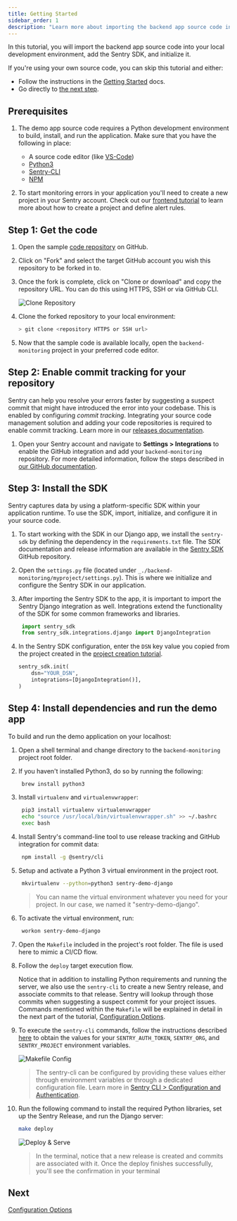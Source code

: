 ```yaml
---
title: Getting Started
sidebar_order: 1
description: "Learn more about importing the backend app source code into your local development environment, adding the Sentry SDK, and initializing it."
---
```


In this tutorial, you will import the backend app source code into your local development environment, add the Sentry SDK, and initialize it.

<Note>

If you're using your own source code, you can skip this tutorial and either:

- Follow the instructions in the [Getting Started](/platforms/python/) docs.
- Go directly to [the next step](/guides/integrate-backend/configuration-options/).

</Note>

## Prerequisites

1. The demo app source code requires a Python development environment to build, install, and run the application. Make sure that you have the following in place:

   - A source code editor (like [VS-Code](https://code.visualstudio.com))
   - [Python3](https://www.python.org/download/releases/3.0/)
   - [Sentry-CLI](/product/cli/)
   - [NPM](https://www.npmjs.com/)

2. To start monitoring errors in your application you'll need to create a new project in your Sentry account. Check out our [frontend tutorial](/guides/integrate-frontend/create-new-project/) to learn more about how to create a project and define alert rules.

## Step 1: Get the code

1. Open the sample [code repository](https://github.com/sentry-tutorials/backend-monitoring) on GitHub.

2. Click on "Fork" and select the target GitHub account you wish this repository to be forked in to.

3. Once the fork is complete, click on "Clone or download" and copy the repository URL. You can do this using HTTPS, SSH or via GitHub CLI.

   ![Clone Repository](/product/sentry-basics/integrate-backend/fork_n_clone.png)

4. Clone the forked repository to your local environment:

   ```bash
   > git clone <repository HTTPS or SSH url>
   ```

5. Now that the sample code is available locally, open the `backend-monitoring` project in your preferred code editor.

## Step 2: Enable commit tracking for your repository

Sentry can help you resolve your errors faster by suggesting a suspect commit that might have introduced the error into your codebase. This is enabled by configuring _commit tracking_. Integrating your source code management solution and adding your code repositories is required to enable commit tracking. Learn more in our [releases documentation](/product/releases/?platform=node/suspect-commits/).

1. Open your Sentry account and navigate to **Settings > Integrations** to enable the GitHub integration and add your `backend-monitoring` repository. For more detailed information, follow the steps described in [our GitHub documentation](/product/integrations/source-code-mgmt/github/).

## Step 3: Install the SDK

Sentry captures data by using a platform-specific SDK within your application runtime. To use the SDK, import, initialize, and configure it in your source code.

1. To start working with the SDK in our Django app, we install the `sentry-sdk` by defining the dependency in the `requirements.txt` file. The SDK documentation and release information are available in the [Sentry SDK](https://github.com/getsentry/sentry-python) GitHub repository.

2. Open the `settings.py` file (located under `_./backend-monitoring/myproject/settings.py`). This is where we initialize and configure the Sentry SDK in our application.

3. After importing the Sentry SDK to the app, it is important to import the Sentry Django integration as well. Integrations extend the functionality of the SDK for some common frameworks and libraries.

   ```python
    import sentry_sdk
    from sentry_sdk.integrations.django import DjangoIntegration
   ```

4. In the Sentry SDK configuration, enter the `DSN` key value you copied from the project created in the [project creation tutorial](/guides/integrate-frontend/create-new-project/).

   ```python
   sentry_sdk.init(
       dsn="YOUR_DSN",
       integrations=[DjangoIntegration()],
   )
   ```

## Step 4: Install dependencies and run the demo app

To build and run the demo application on your localhost:

1. Open a shell terminal and change directory to the `backend-monitoring` project root folder.

2. If you haven't installed Python3, do so by running the following:

   ```bash
    brew install python3
   ```

3. Install `virtualenv` and `virtualenvwrapper`:

   ```bash
    pip3 install virtualenv virtualenvwrapper
    echo "source /usr/local/bin/virtualenvwrapper.sh" >> ~/.bashrc
    exec bash
   ```

4. Install Sentry's command-line tool to use release tracking and GitHub integration for commit data:

   ```bash
    npm install -g @sentry/cli
   ```

5. Setup and activate a Python 3 virtual environment in the project root.

   ```bash
    mkvirtualenv --python=python3 sentry-demo-django
   ```

   > You can name the virtual environment whatever you need for your project. In our case, we named it "sentry-demo-django".

6. To activate the virtual environment, run:

   ```bash
    workon sentry-demo-django
   ```

7. Open the `Makefile` included in the project's root folder. The file is used here to mimic a CI/CD flow.

8. Follow the `deploy` target execution flow.

   Notice that in addition to installing Python requirements and running the server, we also use the `sentry-cli` to create a new Sentry release, and associate commits to that release. Sentry will lookup through those commits when suggesting a suspect commit for your project issues.
   Commands mentioned within the `Makefile` will be explained in detail in the next part of the tutorial, [Configuration Options](/product/sentry-basics/integrate-backend/configuration-options/).

9. To execute the `sentry-cli` commands, follow the instructions described [here](/product/sentry-basics/integrate-frontend/upload-source-maps/#step-1-prepare-the-build-environment) to obtain the values for your `SENTRY_AUTH_TOKEN`, `SENTRY_ORG`, and `SENTRY_PROJECT` environment variables.

   ![Makefile Config](/product/sentry-basics/integrate-backend/makefile_config.png)

   > The sentry-cli can be configured by providing these values either through environment variables or through a dedicated configuration file. Learn more in [Sentry CLI > Configuration and Authentication](/product/cli/configuration/).

10. Run the following command to install the required Python libraries, set up the Sentry Release, and run the Django server:

    ```bash
    make deploy
    ```

    ![Deploy & Serve](/product/sentry-basics/integrate-backend/run_django_server.png)

    > In the terminal, notice that a new release is created and commits are associated with it. Once the deploy finishes successfully, you'll see the confirmation in your terminal

## Next

[Configuration Options](/guides/integrate-backend/configuration-options/)
